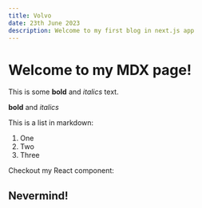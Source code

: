```yaml
---
title: Volvo
date: 23th June 2023
description: Welcome to my first blog in next.js app
---
```


# Welcome to my MDX page!

This is some **bold** and _italics_ text.

**bold** and _italics_

This is a list in markdown:

1. One
2. Two
3. Three

Checkout my React component:

## Nevermind!
